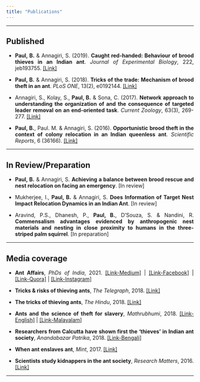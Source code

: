 ```yaml
---
title: "Publications"
---
```


<style>
body {
text-align: justify}
</style>

----

## Published

* **Paul, B.** & Annagiri, S. (2019). **Caught red-handed: Behaviour of brood thieves in an Indian ant**. *Journal of Experimental Biology*, 222, jeb193755. <a href='https://jeb.biologists.org/content/222/2/jeb193755' target='_blank'>[Link]</a>

* **Paul, B.** & Annagiri, S. (2018). **Tricks of the trade: Mechanism of brood theft in an ant**. *PLoS ONE*, 13(2), e0192144. <a href='https://journals.plos.org/plosone/article?id=10.1371/journal.pone.0192144' target='_blank'>[Link]</a>

* Annagiri, S., Kolay, S., **Paul, B.** & Sona, C. (2017). **Network approach to understanding the organization of and the consequence of targeted leader removal on an end-oriented task**. *Current Zoology*, 63(3), 269-277. <a href='https://academic.oup.com/cz/article/63/3/269/3057023' target='_blank'>[Link]</a>

* **Paul, B.**, Paul. M. & Annagiri, S. (2016). **Opportunistic brood theft in the context of colony relocation in an Indian queenless ant**. *Scientific Reports*, 6 (36166). <a href='https://www.nature.com/articles/srep36166' target='_blank'>[Link]</a>

----

## In Review/Preparation

* **Paul, B.** & Annagiri, S. **Achieving a balance between brood rescue and nest relocation on facing an emergency**. [In review]

* Mukherjee, I., **Paul, B.** & Annagiri, S. **Does Information of Target Nest Impact Relocation Dynamics in an Indian Ant**. [In review]

* Aravind, P.S., Dhanesh, P., **Paul, B.**, D’Souza, S. & Nandini, R. **Commensalism advantages evidenced by anthropogenic nest materials and nesting in close proximity to humans in the three-striped palm squirrel**. [In preparation]

----

## Media coverage

* **Ant Affairs**, *PhDs of India*, 2021. <a href='https://phdsofindia.medium.com/ant-affairs-7b473b995c30' target='_blank'>[Link-Medium]</a> | <a href='https://www.facebook.com/114820623548215/posts/249843483379261/?d=n' target='_blank'>[Link-Facebook]</a> | <a href='https://www.quora.com/q/phdsofindia/Ant-affairs' target='_blank'>[Link-Quora]</a> | <a href='https://www.instagram.com/p/CKiLvSZHaO8/?igshid=15dieij48tdwb' target='_blank'>[Link-Instagram]</a>

* **Tricks & risks of thieving ants**, *The Telegraph*, 2018. <a href='https://www.telegraphindia.com/states/west-bengal/tricks-amp-risks-of-thieving-ants/cid/1412016' target='_blank'>[Link]</a>

* **The tricks of thieving ants**, *The Hindu*, 2018. <a href='https://www.thehindu.com/sci-tech/science/the-tricks-of-thieving-ants/article22952945.ece' target='_blank'>[Link]</a>

* **Ants and the science of theft for slavery**, *Mathrubhumi*, 2018. <a href='https://english.mathrubhumi.com/technology/science/ants-and-the-science-of-theft-for-slavery-1.2667863' target='_blank'>[Link-English]</a> | <a href='https://www.mathrubhumi.com/environment/biodiversity/ants-steal-ant-pupae-from-other-colonies-to-enslave-the-young-ones-for-work-study-1.2667772' target='_blank'>[Link-Malayalam]</a> 

* **Researchers from Calcutta have shown first the 'thieves' in Indian ant society**, *Anandabazar Patrika*, 2018. <a href='https://www.anandabazar.com/others/science/researchers-from-calcutta-have-shown-first-the-thieves-in-indian-ant-society-dgtlx-1.802867' target='_blank'>[Link-Bengali]</a>

* **When ant enslaves ant**, *Mint*, 2017. <a href='https://www.livemint.com/Sundayapp/gzW6cUolzPS88SGtBZN4GP/When-ant-enslaves-ant.html' target='_blank'>[Link]</a>

* **Scientists study kidnappers in the ant society**, *Research Matters*, 2016. <a href='https://researchmatters.in/article/scientists-study-kidnappers-ant-society' target='_blank'>[Link]</a> 

----